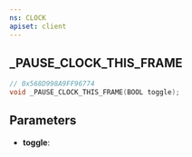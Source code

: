 ```yaml
---
ns: CLOCK
apiset: client
---
```

## _PAUSE_CLOCK_THIS_FRAME

```c
// 0x568D998A9FF96774
void _PAUSE_CLOCK_THIS_FRAME(BOOL toggle);
```


## Parameters
* **toggle**: